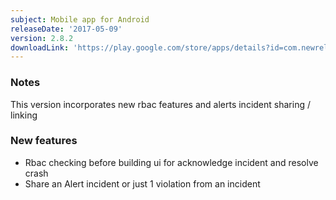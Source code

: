 ```yaml
---
subject: Mobile app for Android
releaseDate: '2017-05-09'
version: 2.8.2
downloadLink: 'https://play.google.com/store/apps/details?id=com.newrelic.rpm&hl=en'
---
```


### Notes

This version incorporates new rbac features and alerts incident sharing / linking

### New features

* Rbac checking before building ui for acknowledge incident and resolve crash
* Share an Alert incident or just 1 violation from an incident
